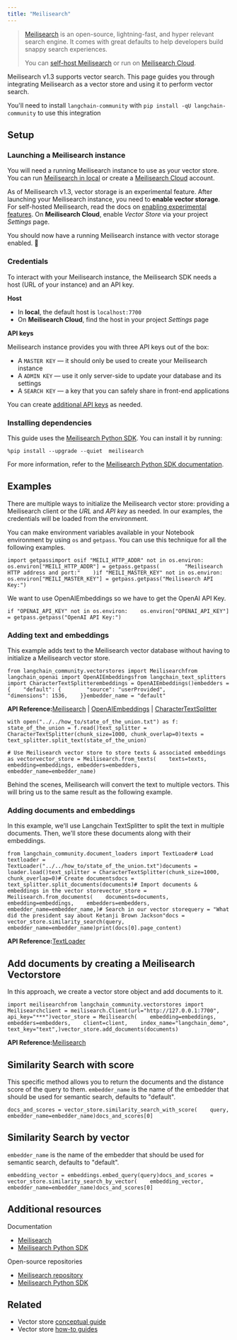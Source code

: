 ```yaml
---
title: "Meilisearch"
---
```


> [Meilisearch](https://meilisearch.com) is an open-source, lightning-fast, and hyper relevant search engine. It comes with great defaults to help developers build snappy search experiences.
>
> You can [self-host Meilisearch](https://www.meilisearch.com/oss/learn/getting_started/installation#local-installation) or run on [Meilisearch Cloud](https://www.meilisearch.com/pricing).

Meilisearch v1.3 supports vector search. This page guides you through integrating Meilisearch as a vector store and using it to perform vector search.

You'll need to install `langchain-community` with `pip install -qU langchain-community` to use this integration

## Setup

### Launching a Meilisearch instance

You will need a running Meilisearch instance to use as your vector store. You can run [Meilisearch in local](https://www.meilisearch.com/oss/learn/getting_started/installation#local-installation) or create a [Meilisearch Cloud](https://cloud.meilisearch.com/) account.

As of Meilisearch v1.3, vector storage is an experimental feature. After launching your Meilisearch instance, you need to **enable vector storage**. For self-hosted Meilisearch, read the docs on [enabling experimental features](https://www.meilisearch.com/oss/learn/experimental/overview). On **Meilisearch Cloud**, enable *Vector Store* via your project *Settings* page.

You should now have a running Meilisearch instance with vector storage enabled. 🎉

### Credentials

To interact with your Meilisearch instance, the Meilisearch SDK needs a host (URL of your instance) and an API key.

**Host**

* In **local**, the default host is `localhost:7700`
* On **Meilisearch Cloud**, find the host in your project *Settings* page

**API keys**

Meilisearch instance provides you with three API keys out of the box:

* A `MASTER KEY` — it should only be used to create your Meilisearch instance
* A `ADMIN KEY` — use it only server-side to update your database and its settings
* A `SEARCH KEY` — a key that you can safely share in front-end applications

You can create [additional API keys](https://www.meilisearch.com/oss/learn/security/master_api_keys) as needed.

### Installing dependencies

This guide uses the [Meilisearch Python SDK](https://github.com/meilisearch/meilisearch-python). You can install it by running:

```
%pip install --upgrade --quiet  meilisearch
```

For more information, refer to the [Meilisearch Python SDK documentation](https://meilisearch.github.io/meilisearch-python/).

## Examples

There are multiple ways to initialize the Meilisearch vector store: providing a Meilisearch client or the *URL* and *API key* as needed. In our examples, the credentials will be loaded from the environment.

You can make environment variables available in your Notebook environment by using `os` and `getpass`. You can use this technique for all the following examples.

```
import getpassimport osif "MEILI_HTTP_ADDR" not in os.environ:    os.environ["MEILI_HTTP_ADDR"] = getpass.getpass(        "Meilisearch HTTP address and port:"    )if "MEILI_MASTER_KEY" not in os.environ:    os.environ["MEILI_MASTER_KEY"] = getpass.getpass("Meilisearch API Key:")
```

We want to use OpenAIEmbeddings so we have to get the OpenAI API Key.

```
if "OPENAI_API_KEY" not in os.environ:    os.environ["OPENAI_API_KEY"] = getpass.getpass("OpenAI API Key:")
```

### Adding text and embeddings

This example adds text to the Meilisearch vector database without having to initialize a Meilisearch vector store.

```
from langchain_community.vectorstores import Meilisearchfrom langchain_openai import OpenAIEmbeddingsfrom langchain_text_splitters import CharacterTextSplitterembeddings = OpenAIEmbeddings()embedders = {    "default": {        "source": "userProvided",        "dimensions": 1536,    }}embedder_name = "default"
```

**API Reference:**[Meilisearch](https://python.langchain.com/api_reference/community/vectorstores/langchain_community.vectorstores.meilisearch.Meilisearch.html) | [OpenAIEmbeddings](https://python.langchain.com/api_reference/openai/embeddings/langchain_openai.embeddings.base.OpenAIEmbeddings.html) | [CharacterTextSplitter](https://python.langchain.com/api_reference/text_splitters/character/langchain_text_splitters.character.CharacterTextSplitter.html)

```
with open("../../how_to/state_of_the_union.txt") as f:    state_of_the_union = f.read()text_splitter = CharacterTextSplitter(chunk_size=1000, chunk_overlap=0)texts = text_splitter.split_text(state_of_the_union)
```

```
# Use Meilisearch vector store to store texts & associated embeddings as vectorvector_store = Meilisearch.from_texts(    texts=texts, embedding=embeddings, embedders=embedders, embedder_name=embedder_name)
```

Behind the scenes, Meilisearch will convert the text to multiple vectors. This will bring us to the same result as the following example.

### Adding documents and embeddings

In this example, we'll use Langchain TextSplitter to split the text in multiple documents. Then, we'll store these documents along with their embeddings.

```
from langchain_community.document_loaders import TextLoader# Load textloader = TextLoader("../../how_to/state_of_the_union.txt")documents = loader.load()text_splitter = CharacterTextSplitter(chunk_size=1000, chunk_overlap=0)# Create documentsdocs = text_splitter.split_documents(documents)# Import documents & embeddings in the vector storevector_store = Meilisearch.from_documents(    documents=documents,    embedding=embeddings,    embedders=embedders,    embedder_name=embedder_name,)# Search in our vector storequery = "What did the president say about Ketanji Brown Jackson"docs = vector_store.similarity_search(query, embedder_name=embedder_name)print(docs[0].page_content)
```

**API Reference:**[TextLoader](https://python.langchain.com/api_reference/community/document_loaders/langchain_community.document_loaders.text.TextLoader.html)

## Add documents by creating a Meilisearch Vectorstore

In this approach, we create a vector store object and add documents to it.

```
import meilisearchfrom langchain_community.vectorstores import Meilisearchclient = meilisearch.Client(url="http://127.0.0.1:7700", api_key="***")vector_store = Meilisearch(    embedding=embeddings,    embedders=embedders,    client=client,    index_name="langchain_demo",    text_key="text",)vector_store.add_documents(documents)
```

**API Reference:**[Meilisearch](https://python.langchain.com/api_reference/community/vectorstores/langchain_community.vectorstores.meilisearch.Meilisearch.html)

## Similarity Search with score

This specific method allows you to return the documents and the distance score of the query to them. `embedder_name` is the name of the embedder that should be used for semantic search, defaults to "default".

```
docs_and_scores = vector_store.similarity_search_with_score(    query, embedder_name=embedder_name)docs_and_scores[0]
```

## Similarity Search by vector

`embedder_name` is the name of the embedder that should be used for semantic search, defaults to "default".

```
embedding_vector = embeddings.embed_query(query)docs_and_scores = vector_store.similarity_search_by_vector(    embedding_vector, embedder_name=embedder_name)docs_and_scores[0]
```

## Additional resources

Documentation

* [Meilisearch](https://www.meilisearch.com/oss/)
* [Meilisearch Python SDK](https://python-sdk.meilisearch.com)

Open-source repositories

* [Meilisearch repository](https://github.com/meilisearch/meilisearch)
* [Meilisearch Python SDK](https://github.com/meilisearch/meilisearch-python)

## Related

* Vector store [conceptual guide](/src/oss/concepts/vectorstores)
* Vector store [how-to guides](/src/oss/how_to/#vector-stores)
